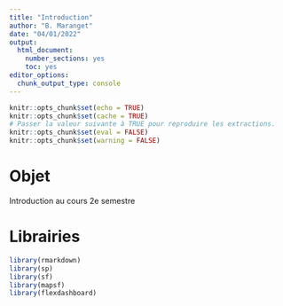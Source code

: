 ```yaml
---
title: "Introduction"
author: "B. Maranget"
date: "04/01/2022"
output: 
  html_document: 
    number_sections: yes
    toc: yes
editor_options: 
  chunk_output_type: console
---
```



```r
knitr::opts_chunk$set(echo = TRUE)
knitr::opts_chunk$set(cache = TRUE)
# Passer la valeur suivante à TRUE pour reproduire les extractions.
knitr::opts_chunk$set(eval = FALSE)
knitr::opts_chunk$set(warning = FALSE)
```

# Objet

Introduction au cours 2e semestre 


# Librairies

```r
library(rmarkdown)
library(sp)
library(sf)
library(mapsf)
library(flexdashboard)
```

